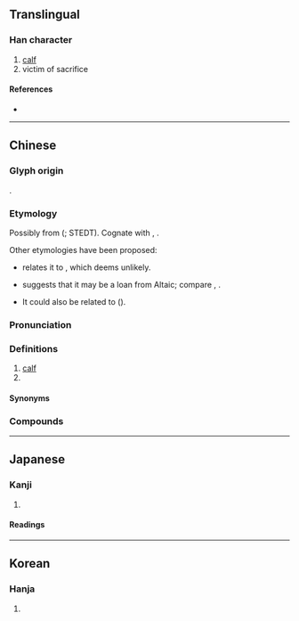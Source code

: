 {{also|犊}}
{{character info/new}}
==Translingual==
{{Han simplified forms|犢|㸿|犊|ex=y}}

===Han character===
{{Han char|rn=93|rad=牛|as=15|sn=19|four=24586|canj=HQGWC|ids=⿰牜賣,⿰牜𧶠}}

# [[calf]]
# victim of sacrifice

====References====
* {{Han ref|kx=0704.380|dkj=20196|dj=1117.230|hdz=31821.020|uh=72A2|ud=29346|bh=C37D|bd=50045}}

----

==Chinese==
{{zh-forms|s=犊}}

===Glyph origin===
{{Han etym}}
{{Han compound|牛|𧶠|c1=s|c2=p|t1=ox|ls=psc}}.

===Etymology===
Possibly from {{inh|zh|sit-pro|*luk||sheep}} ({{zh-ref|Schuessler, 2007}}; STEDT). Cognate with {{och-l|羭|sheep}}, {{cog|bo|ལུག||sheep}}.

Other etymologies have been proposed:
* {{zh-ref|Boodberg (1937)}} relates it to {{cog|bo|ཕྲུག||calf}}, which {{zh-ref|Schuessler (2007)}} deems unlikely.
* {{zh-ref|Norman (1988)}} suggests that it may be a loan from Altaic; compare {{cog|mn|ᠲᠤᠭᠤᠯ||calf}}, {{cog|mnc|ᡨᡠᡴᡧᠠᠨ||calf}}.
* It could also be related to {{och-l|畜|to nourish; domestic animal}} ({{zh-ref|Schuessler, 2007}}).

===Pronunciation===
{{zh-pron
|m=dú
|m-s=du3
|c=duk6
|c-t=uuk5
|g=
|h=pfs=thu̍k;gd=tug6
|j=dueh5
|mb=dŭ
|md=dŭk
|mn=to̍k
|mn-t=dog8
|w=5doq
|x=
|mc=y
|oc=y
|cat=n,pn
}}

===Definitions===
{{zh-hanzi}}

# [[calf]] {{gl|young [[cow]] or [[bull]]}}
# {{surname|lang=zh}}

====Synonyms====
{{zh-dial|小牛}}

===Compounds===
{{zh-der|初生之犢|孤犢觸乳|帶牛佩犢|快犢破車|抱犢山|牛犢|牛犢子|犢子|犢車|犢鼻褌|禽犢|禽犢之愛|老牛舐犢|舐犢|舐犢之愛|舐犢情深|護犢子|賣刀買犢}}

{{zh-cat|Cattle|Baby animals}}

----

==Japanese==
{{ja-kanji forms|㸿|犢}}

===Kanji===
{{ja-kanji|grade=|rs=牛15|shin=㸿}}

# {{defn|lang=ja|sort=牛15}}

====Readings====
{{ja-readings
|goon=どく
|kanon=とく
|kun=こ.うし-}}

----

==Korean==

===Hanja===
{{ko-hanja|hangeul=독|eumhun=|rv=dok|mr=tok|y=tok}}

# {{defn|lang=ko|sort=牛15}}